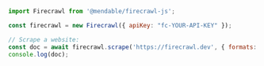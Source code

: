 ```js Node
import Firecrawl from '@mendable/firecrawl-js';

const firecrawl = new Firecrawl({ apiKey: "fc-YOUR-API-KEY" });

// Scrape a website:
const doc = await firecrawl.scrape('https://firecrawl.dev', { formats: ['markdown', 'html'] });
console.log(doc);
```


